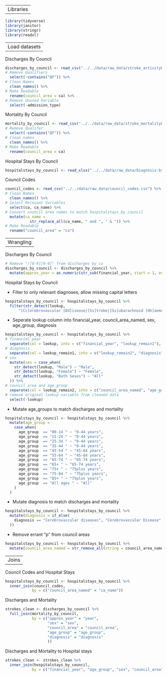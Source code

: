 ----
Libraries
----

```r
library(tidyverse)
library(janitor)
library(stringr)
library(readxl)
```

----
Load datasets
----

Discharges By Council
```r
discharges_by_council <- read_csv("../../data/raw_data/stroke_activitybyca.csv") %>% 
# Remove Qualifiers
  select(-contains("QF")) %>% 
# Clean Names
  clean_names() %>% 
# Make Readable
  rename(council_area = ca) %>% 
# Remove Unused Variable
  select(-admission_type)
```

Mortality By Council
```r
mortality_by_council <- read_csv("../../data/raw_data/stroke_mortalitybyca.csv") %>% 
# Remove Qualifer
  select(-contains("QF")) %>% 
# Clean names
  clean_names() %>% 
# Make Readable
  rename(council_area = ca)
```

Hospital Stays By Council
```r
hospitalstays_by_council <- read_xlsx("../../data/raw_data/Diagnosis-by-Council-Area-of-Residence-Sep19.xlsx", sheet = 4)
```

Council Codes
```r
council_codes <- read_csv("../../data/raw_data/council_codes.csv") %>%
# Clean Names
  clean_names() %>% 
# Select Relevant Variables
  select(ca, ca_name) %>% 
# Convert council area names to match hospitalstays_by_council
  mutate(ca_name =
           str_replace_all(ca_name, " and ", " & ")) %>% 
# Make Readable
  rename("council_area" = "ca")
```

----
Wrangling
----

Discharges By Council
```r
# Remove "/[0-9][0-9]" from discharges by ca
discharges_by_council <- discharges_by_council %>%
  mutate(approx_year = as.numeric(str_sub(financial_year, start = 1, end = -4)))
```

Hospital Stays by Council

 - Filter to only relevant diagnoses, allow missing capital letters
```r
hospitalstays_by_council <- hospitalstays_by_council %>%  
  filter(str_detect(lookup, 
      "[Cc]erebrovascular [Dd]isease|[Ss]troke|[Ss]ubarachnoid [Hh]aemorrhage|TIAs|[Tt]ransient [Ii]schemic [Aa]ttack"))
```

 - Seperate lookup column into financial_year, council_area_named, sex, age_group, diagnosis
```r
hospitalstays_by_council <- hospitalstays_by_council %>% 
# financial_year
  separate(col = lookup, into = c("financial_year", "lookup_remain1"), sep = 7, remove = FALSE) %>% 
# diagnosis
  separate(col = lookup_remain1, into = c("lookup_remain2", "diagnosis"), sep = " -") %>%
# sex
  mutate(sex = case_when(
    str_detect(lookup, "Male") ~ "Male",
    str_detect(lookup, "Female") ~ "Female",
    str_detect(lookup, "Both Sexes") ~ "All"
  )) %>%
# council_area and age_group
  separate(col = lookup_remain2, into = c("council_area_named", "age_group"), sep = "Male|Female|Both Sexes")  %>% 
# remove original lookup variable from cleaned data
  select(-lookup)
```

 - Mutate age_groups to match discharges and mortality
```r
hospitalstays_by_council <- hospitalstays_by_council %>% 
  mutate(age_group =
    case_when(
      age_group  == "00-14 " ~ "0-44 years",
      age_group  == "15-24 " ~ "0-44 years",
      age_group  == "25-34 " ~ "0-44 years",
      age_group  == "35-44 " ~ "0-44 years",
      age_group  == "45-54 " ~ "45-64 years",
      age_group  == "55-64 " ~ "45-64 years",
      age_group  == "65-74 " ~ "65-74 years",
      age_group  == "65+ " ~ "65-74 years",
      age_group  == "75+ " ~ "75plus years",
      age_group  == "75-84 " ~ "75plus years",
      age_group  == "85+ " ~ "75plus years",
      age_group  == "All ages " ~ "All"
    )
  )
```

 - Mutate diagnosis to match discharges and mortality
```r
hospitalstays_by_council <- hospitalstays_by_council %>% 
  mutate(diagnosis = if_else(
    diagnosis == "Cerebrovascular diseases", "Cerebrovascular Disease", diagnosis
  ))

```

 - Remove errant "p" from council areas
```r
hospitalstays_by_council <- hospitalstays_by_council %>% 
  mutate(council_area_named = str_remove_all(string = council_area_named, pattern = "^p"))
```

----
Joins
----

Council Codes and Hospital Stays
```r
hospitalstays_by_council <- hospitalstays_by_council %>% 
  inner_join(council_codes, 
            by = c("council_area_named" = "ca_name"))
```

Discharges and Mortality
```r
strokes_clean <- discharges_by_council %>% 
  full_join(mortality_by_council, 
            by = c("approx_year" = "year", 
                   "sex" = "sex",
                   "council_area" = "council_area",
                   "age_group" = "age_group",
                   "diagnosis" = "diagnosis"
                   ))
```

Discharges and Mortality to Hospital stays
```r
strokes_clean <- strokes_clean %>% 
  inner_join(hospitalstays_by_council,
            by = c("financial_year", "age_group", "sex", "council_area", "diagnosis"))
```

